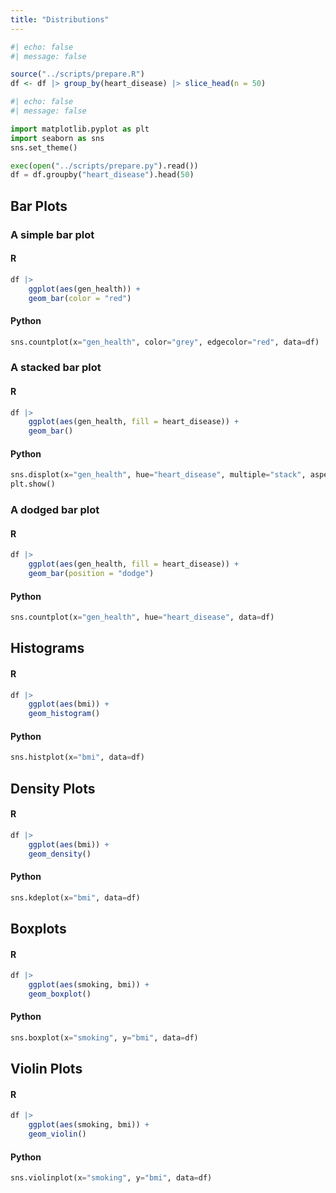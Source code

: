 ```yaml
---
title: "Distributions"
---
```


```r
#| echo: false
#| message: false

source("../scripts/prepare.R")
df <- df |> group_by(heart_disease) |> slice_head(n = 50)
```

```python
#| echo: false
#| message: false

import matplotlib.pyplot as plt
import seaborn as sns
sns.set_theme()

exec(open("../scripts/prepare.py").read())
df = df.groupby("heart_disease").head(50)
```


## Bar Plots

### A simple bar plot

:::{.panel-tabset}
#### R

```r
df |> 
    ggplot(aes(gen_health)) +
    geom_bar(color = "red")
```

#### Python

```python
sns.countplot(x="gen_health", color="grey", edgecolor="red", data=df)
```
:::

### A stacked bar plot

:::{.panel-tabset}
#### R

```r
df |> 
    ggplot(aes(gen_health, fill = heart_disease)) +
    geom_bar()
```

#### Python

```python
sns.displot(x="gen_health", hue="heart_disease", multiple="stack", aspect=7/5, data=df);
plt.show()
```
:::

### A dodged bar plot

:::{.panel-tabset}
#### R

```r
df |> 
    ggplot(aes(gen_health, fill = heart_disease)) +
    geom_bar(position = "dodge")
```

#### Python

```python
sns.countplot(x="gen_health", hue="heart_disease", data=df)
```
:::


## Histograms

:::{.panel-tabset}
#### R

```r
df |> 
    ggplot(aes(bmi)) +
    geom_histogram()
```

#### Python

```python
sns.histplot(x="bmi", data=df)
```
:::


## Density Plots

:::{.panel-tabset}
#### R

```r
df |> 
    ggplot(aes(bmi)) +
    geom_density()
```

#### Python

```python
sns.kdeplot(x="bmi", data=df)
```
:::

## Boxplots

:::{.panel-tabset}
#### R

```r
df |> 
    ggplot(aes(smoking, bmi)) +
    geom_boxplot()
```

#### Python

```python
sns.boxplot(x="smoking", y="bmi", data=df)
```
:::

## Violin Plots

:::{.panel-tabset}
#### R

```r
df |> 
    ggplot(aes(smoking, bmi)) +
    geom_violin()
```

#### Python

```python
sns.violinplot(x="smoking", y="bmi", data=df)
```
:::

